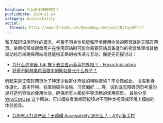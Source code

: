 ```yaml
---
headline: 什么是无障碍网页？
publishDate: 2024-11-14
category: Accessibility
social:
  threads: https://www.threads.net/@webdong.dev/post/DCTnyoPhh-T
---
```


和无障碍设施同样的概念，考量不同身体机能和环境使用体验的网页就是无障碍网页。举例视障或键盘用户在使用网站时可能会需要网站具备适当的视觉处理或其他辅助标示来确保网站信息能够正确的被传递与互动，像是先前探讨过：

- [为什么浏览器 Tab 按下去会显示蓝蓝的外框？ - Focus Indicators](https://www.webdong.dev/shortpost/focus-indicator/#focus-indicator)
- [好奇不同种类色盲眼中的网站是长什么样子？](https://www.webdong.dev/shortpost/color-blind-website-preview/#color-blind-website-preview)

听起来是无障碍网页为了特定少数群体而做的特别措施？不全然如此。
关联到身体退化、恶劣环境、有限的硬件设施、习惯偏好……等，说到底无障碍网页考量的是打造包容性的使用体验，确保所有人都能平等流畅的使用网页。
最后分享 [WhoCanUse](https://www.whocanuse.com/?bg=533399&fg=ffffff&fs=16&fw=) 这个网站，可以模拟看看相同按钮对不同种类视障或环境上模拟的体验差异。

- [为所有人打造产品：无障碍 Accessibility 是什么？ - A11y 新手村](https://medium.com/a11yvillage/%E7%82%BA%E6%89%80%E6%9C%89%E4%BA%BA%E6%89%93%E9%80%A0%E7%94%A2%E5%93%81-%E7%84%A1%E9%9A%9C%E7%A4%99accessibility%E6%98%AF%E4%BB%80%E9%BA%BC-fb852ac32d42)

